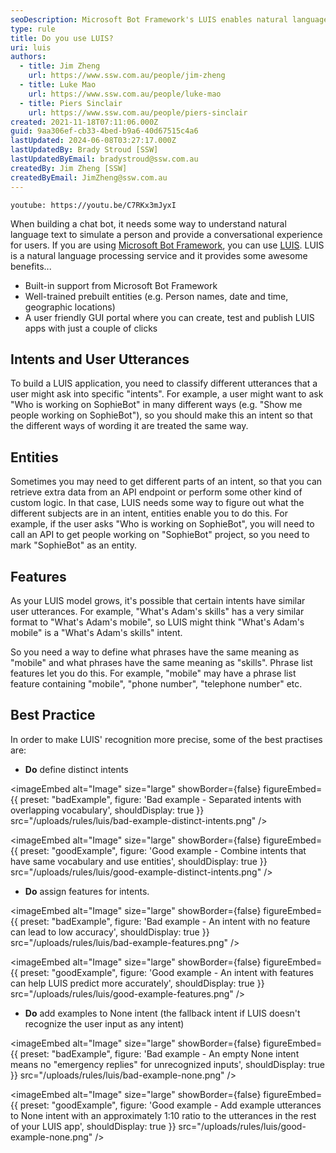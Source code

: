 ```yaml
---
seoDescription: Microsoft Bot Framework's LUIS enables natural language processing for conversational AI, offering built-in support and pre-trained entities.
type: rule
title: Do you use LUIS?
uri: luis
authors:
  - title: Jim Zheng
    url: https://www.ssw.com.au/people/jim-zheng
  - title: Luke Mao
    url: https://www.ssw.com.au/people/luke-mao
  - title: Piers Sinclair
    url: https://www.ssw.com.au/people/piers-sinclair
created: 2021-11-18T07:11:06.000Z
guid: 9aa306ef-cb33-4bed-b9a6-40d67515c4a6
lastUpdated: 2024-06-08T03:27:17.000Z
lastUpdatedBy: Brady Stroud [SSW]
lastUpdatedByEmail: bradystroud@ssw.com.au
createdBy: Jim Zheng [SSW]
createdByEmail: JimZheng@ssw.com.au
---
```


`youtube: https://youtu.be/C7RKx3mJyxI`

When building a chat bot, it needs some way to understand natural language text to simulate a person and provide a conversational experience for users. If you are using [Microsoft Bot Framework](https://docs.microsoft.com/en-us/azure/bot-service/?view=azure-bot-service-4.0), you can use [LUIS](https://www.luis.ai). LUIS is a natural language processing service and it provides some awesome benefits...
- Built-in support from Microsoft Bot Framework
- Well-trained prebuilt entities (e.g. Person names, date and time, geographic locations)
- A user friendly GUI portal where you can create, test and publish LUIS apps with just a couple of clicks

## Intents and User Utterances

To build a LUIS application, you need to classify different utterances that a user might ask into specific "intents". For example, a user might want to ask "Who is working on SophieBot" in many different ways (e.g. "Show me people working on SophieBot"), so you should make this an intent so that the different ways of wording it are treated the same way.

## Entities

Sometimes you may need to get different parts of an intent, so that you can retrieve extra data from an API endpoint or perform some other kind of custom logic. In that case, LUIS needs some way to figure out what the different subjects are in an intent, entities enable you to do this. For example, if the user asks "Who is working on SophieBot", you will need to call an API to get people working on "SophieBot" project, so you need to mark "SophieBot" as an entity.

## Features

As your LUIS model grows, it's possible that certain intents have similar user utterances. For example, "What's Adam's skills" has a very similar format to "What's Adam's mobile", so LUIS might think "What's Adam's mobile" is a "What's Adam's skills" intent.

So you need a way to define what phrases have the same meaning as "mobile" and what phrases have the same meaning as "skills". Phrase list features let you do this. For example, "mobile" may have a phrase list feature containing "mobile", "phone number", "telephone number" etc.

## Best Practice

In order to make LUIS' recognition more precise, some of the best practises are:

- **Do** define distinct intents

<imageEmbed
  alt="Image"
  size="large"
  showBorder={false}
  figureEmbed={{
    preset: "badExample",
    figure: 'Bad example - Separated intents with overlapping vocabulary',
    shouldDisplay: true
  }}
  src="/uploads/rules/luis/bad-example-distinct-intents.png"
/>

<imageEmbed
  alt="Image"
  size="large"
  showBorder={false}
  figureEmbed={{
    preset: "goodExample",
    figure: 'Good example - Combine intents that have same vocabulary and use entities',
    shouldDisplay: true
  }}
  src="/uploads/rules/luis/good-example-distinct-intents.png"
/>

- **Do** assign features for intents.

<imageEmbed
  alt="Image"
  size="large"
  showBorder={false}
  figureEmbed={{
    preset: "badExample",
    figure: 'Bad example - An intent with no feature can lead to low accuracy',
    shouldDisplay: true
  }}
  src="/uploads/rules/luis/bad-example-features.png"
/>

<imageEmbed
  alt="Image"
  size="large"
  showBorder={false}
  figureEmbed={{
    preset: "goodExample",
    figure: 'Good example - An intent with features can help LUIS predict more accurately',
    shouldDisplay: true
  }}
  src="/uploads/rules/luis/good-example-features.png"
/>

- **Do** add examples to None intent (the fallback intent if LUIS doesn't recognize the user input as any intent)

<imageEmbed
  alt="Image"
  size="large"
  showBorder={false}
  figureEmbed={{
    preset: "badExample",
    figure: 'Bad example - An empty None intent means no "emergency replies" for unrecognized inputs',
    shouldDisplay: true
  }}
  src="/uploads/rules/luis/bad-example-none.png"
/>

<imageEmbed
  alt="Image"
  size="large"
  showBorder={false}
  figureEmbed={{
    preset: "goodExample",
    figure: 'Good example - Add example utterances to None intent with an approximately 1:10 ratio to the utterances in the rest of your LUIS app',
    shouldDisplay: true
  }}
  src="/uploads/rules/luis/good-example-none.png"
/>
